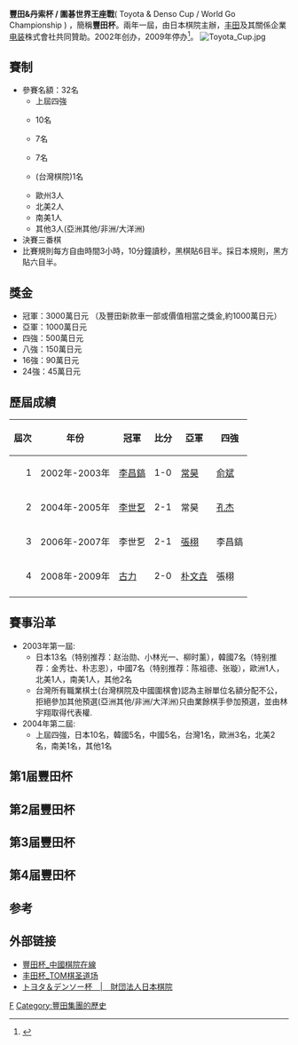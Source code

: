 '''豐田&丹索杯 / 圍碁世界王座戰'''( Toyota & Denso Cup / World Go Championship )
，簡稱'''豐田杯'''。兩年一屆，由日本棋院主辦，[[丰田|丰田]]及其關係企業[[电装|电装]]株式會社共同贊助。2002年创办，2009年停办<ref>{{Cite web |url=http://weiqi.sports.tom.com/2009-06-08/00UP/04638321.html |title=丰田杯停办古力手握末代冠军 和常昊联手包揽七大赛事 |accessdate=2009-06-08 |archive-date=2009-06-11 |archive-url=https://web.archive.org/web/20090611143613/http://weiqi.sports.tom.com/2009-06-08/00UP/04638321.html |dead-url=yes }}</ref>。
[[File:Toyota_Cup.jpg|thumb]]
==賽制==
*參賽名額：32名
** 上屆四強
** {{JPN}}10名
** {{KOR}}7名
** {{CHN}}7名
** {{TPE}}(台灣棋院)1名
** 歐州3人
** 北美2人
** 南美1人
** 其他3人(亞洲其他/非洲/大洋洲)
*決賽三番棋
*比賽規則每方自由時間3小時，10分鐘讀秒，黑棋貼6目半。採日本規則，黑方貼六目半。

==獎金==
*冠軍：3000萬日元 （及豐田新款車一部或價值相當之獎金,約1000萬日元）
*亞軍：1000萬日元 
*四強：500萬日元 
*八強：150萬日元 
*16強：90萬日元 
*24強：45萬日元

== 歷屆成績 ==
{|class="prettytable" 
|- 
!屆次!!年份!!冠軍!!比分!!亞軍!!colspan=2|四強
|- 
|align="right" | 1 
|2002年-2003年
|{{flagicon|KOR}}[[李昌鎬|李昌鎬]]
|1-0
|{{flagicon|CHN}}[[常昊|常昊]]
|{{flagicon|CHN}}[[俞斌|俞斌]]
|{{flagicon|CHN}}[[王磊_(围棋棋手)|王磊]]
|- 
|align="right" | 2 
|2004年-2005年
|{{flagicon|KOR}}[[李世乭|李世乭]]
|2-1
|{{flagicon|CHN}}常昊
|{{flagicon|CHN}}[[孔杰|孔杰]]
|{{flagicon|KOR}}[[崔哲瀚|崔哲瀚]]
|-
|align="right" | 3
|2006年-2007年
|{{flagicon|KOR}}李世乭
|2-1
|{{flagicon|JPN}}[[張栩|張栩]]{{flagicon|TPE}}
|{{flagicon|KOR}}李昌鎬
|{{flagicon|KOR}}[[朴永訓|朴永訓]]
|-
|align="right" | 4 
|2008年-2009年
|{{flagicon|CHN}}[[古力|古力]]
|2-0
|{{flagicon|CHN}}[[朴文垚|朴文垚]]
|{{flagicon|JPN}}張栩
|{{flagicon|CHN}}[[谢赫_(中国)|谢赫]]
|-
|}

==賽事沿革==
*2003年第一屆:
** 日本13名（特别推荐：赵治勋、小林光一、柳时薰），韓國7名（特别推荐：金秀壮、朴志恩），中國7名（特别推荐：陈祖德、张璇），歐洲1人，北美1人，南美1人，其他2名
** 台灣所有職業棋士(台灣棋院及中國圍棋會)認為主辦單位名額分配不公，拒絕參加其他預選(亞洲其他/非洲/大洋洲)只由業餘棋手參加預選，並由林宇翔取得代表權.
*2004年第二屆:
** 上屆四強，日本10名，韓國5名，中國5名，台灣1名，歐洲3名，北美2名，南美1名，其他1名

== 第1届豐田杯 ==
{{第1届豐田杯}}

== 第2届豐田杯 ==
{{第2届豐田杯}}

== 第3届豐田杯 ==
{{第3届豐田杯}}

== 第4届豐田杯 ==
{{第4届豐田杯}}

== 参考 ==
{{reflist}}

== 外部链接 ==
*[http://games.sports.cn/zhuanti/fengtianbei/index.html 豐田杯_中國棋院在線]{{Wayback|url=http://games.sports.cn/zhuanti/fengtianbei/index.html |date=20090503041614 }}
*[http://weiqi.sports.tom.com/zhuantinew/67.html 丰田杯_TOM棋圣道场]{{Wayback|url=http://weiqi.sports.tom.com/zhuantinew/67.html |date=20081013174934 }}
*[http://www.nihonkiin.or.jp/match/toyota/index.html トヨタ＆デンソー杯　|　財団法人日本棋院]{{Wayback|url=http://www.nihonkiin.or.jp/match/toyota/index.html |date=20090331210958 }}

{{围棋世界赛事}}

[[Category:国际围棋比赛|F]]
[[Category:豐田集團的歷史|Category:豐田集團的歷史]]